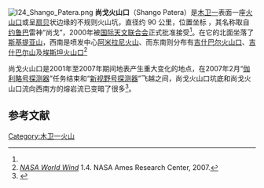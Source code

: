 [[Image:I24_Shango_Patera.png|thumb]]
'''尚戈火山口'''（Shango Patera）是[[木卫一|木卫一]]表面一座[[火山口|火山口]]或呈[[扇贝|扇贝]]状边缘的不规则火山坑，直径约 90 公里，位置坐标 {{coord|32.35|N|100.52|W|globe:io_type:landmark_source:gpn|display=inline,title|notes=<ref name="PlanetaryNomenclature">{{gpn|5467|Shango Patera}}</ref>}}，其名称取自[[约鲁巴人|约鲁巴]]雷神“尚戈”，2000年被[[国际天文联合会|国际天文联合会]]正式批准接受<ref name="PlanetaryNomenclature"/>。在它的北面坐落了[[斯基提亚山|斯基提亚山]]，西南是喷发中心[[阿米拉尼火山|阿米拉尼火山]]、而东南则分布有[[季禧霸火山口|吉什巴尔火山口]]、[[吉什巴尔山|吉什巴尔山]]及[[埃斯坦火山口|埃斯坦火山口]]<ref>''[[NASA_World_Wind|NASA World Wind]]'' 1.4. NASA Ames Research Center, 2007.</ref>

尚戈火山口是2001年至2007年期间地表产生重大变化的地点，在2007年2月“[[伽利略号探测器|伽利略号探测器]]”任务结束和“[[新视野号|新视野号探测器]]”飞越之间，尚戈火山口坑底和尚戈火山口流向西南方的熔岩流已变暗了很多<ref name="Spencer2007">{{cite journal |title=Io Volcanism Seen by New Horizons: A Major Eruption of the Tvashtar Volcano |journal=Science |last=Spencer |first=J. R. |display-authors=etal  |pages=240–43 |volume=318 |issue= 5848|year=2007 |doi=10.1126/science.1147621 |pmid=17932290|bibcode = 2007Sci...318..240S }}</ref>。

==参考文献 ==
{{reflist}}

[[Category:木卫一火山|Category:木卫一火山]]